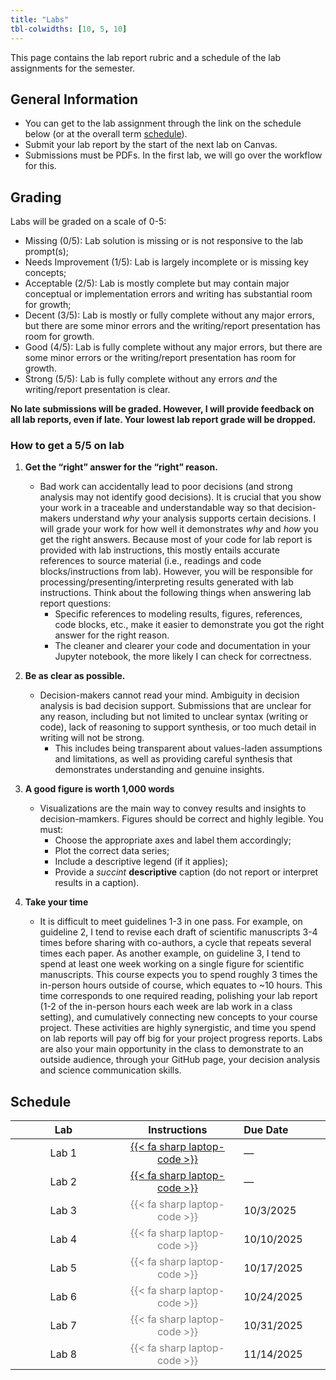 ```yaml
---
title: "Labs"
tbl-colwidths: [10, 5, 10]
---
```


This page contains the lab report rubric and a schedule of the lab assignments for the semester.

## General Information

- You can get to the lab assignment through the link on the schedule below (or at the overall term [schedule](schedule/schedule.qmd)).
- Submit your lab report by the start of the next lab on Canvas.
- Submissions must be PDFs. In the first lab, we will go over the workflow for this.

## Grading

Labs will be graded on a scale of 0-5:

- Missing (0/5): Lab solution is missing or is not responsive to the lab prompt(s);
- Needs Improvement (1/5): Lab is largely incomplete or is missing key concepts;
- Acceptable (2/5): Lab is mostly complete but may contain major conceptual or implementation errors and writing has substantial room for growth;
- Decent (3/5): Lab is mostly or fully complete without any major errors, but there are some minor errors and the writing/report presentation has room for growth.
- Good (4/5): Lab is fully complete without any major errors, but there are some minor errors or the writing/report presentation has room for growth.
- Strong (5/5): Lab is fully complete without any errors *and* the writing/report presentation is clear.

**No late submissions will be graded. However, I will provide feedback on all lab reports, even if late. Your lowest lab report grade will be dropped.**

### How to get a 5/5 on lab
 
1. **Get the "right" answer for the "right" reason.** 

    * Bad work can accidentally lead to poor decisions (and strong analysis may not identify good decisions). It is crucial that you show your work in a traceable and understandable way so that decision-makers understand *why* your analysis supports certain decisions. I will grade your work for how well it demonstrates *why* and *how* you get the right answers. Because most of your code for lab report is provided with lab instructions, this mostly entails accurate references to source material (i.e., readings and code blocks/instructions from lab). However, you will be responsible for processing/presenting/interpreting results generated with lab instructions. Think about the following things when answering lab report questions:
      - Specific references to modeling results, figures, references, code blocks, etc., make it easier to demonstrate you got the right answer for the right reason.
      - The cleaner and clearer your code and documentation in your Jupyter notebook, the more likely I can check for correctness.  

2. **Be as clear as possible.**

    * Decision-makers cannot read your mind. Ambiguity in decision analysis is bad decision support. Submissions that are unclear for any reason, including but not limited to unclear syntax (writing or code), lack of reasoning to support synthesis, or too much detail in writing will not be strong. 
      - This includes being transparent about values-laden assumptions and limitations, as well as providing careful synthesis that demonstrates understanding and genuine insights. 

3. **A good figure is worth 1,000 words**
    * Visualizations are the main way to convey results and insights to decision-mamkers. Figures should be correct and highly legible. You must:
      - Choose the appropriate axes and label them accordingly;
      - Plot the correct data series;
      - Include a descriptive legend (if it applies);
      - Provide a *succint* **descriptive** caption (do not report or interpret results in a caption).

4. **Take your time**
    * It is difficult to meet guidelines 1-3 in one pass. For example, on guideline 2, I tend to revise each draft of scientific manuscripts 3-4 times before sharing with co-authors, a cycle that repeats several times each paper. As another example, on guideline 3, I tend to spend at least one week working on a single figure for scientific manuscripts. This course expects you to spend roughly 3 times the in-person hours outside of course, which equates to ~10 hours. This time corresponds to one required reading, polishing your lab report (1-2 of the in-person hours each week are lab work in a class setting), and cumulatively connecting new concepts to your course project. These activities are highly synergistic, and time you spend on lab reports will pay off big for your project progress reports. Labs are also your main opportunity in the class to demonstrate to an outside audience, through your GitHub page, your decision analysis and science communication skills. 

## Schedule

| Lab | Instructions | Due Date |
|:----------:|:------------:|:---------|
| Lab 1 | [{{< fa sharp laptop-code >}}](labs/lab01-setup.qmd) | --- |
| Lab 2 | [{{< fa sharp laptop-code >}}](labs/lab02-intro.qmd) | --- |
| Lab 3 | [{{< fa sharp laptop-code >}}]{style="color:grey"} | 10/3/2025 |
| Lab 4 | [{{< fa sharp laptop-code >}}]{style="color:grey"} | 10/10/2025 |
| Lab 5 | [{{< fa sharp laptop-code >}}]{style="color:grey"} | 10/17/2025 |
| Lab 6 | [{{< fa sharp laptop-code >}}]{style="color:grey"} | 10/24/2025 |
| Lab 7 | [{{< fa sharp laptop-code >}}]{style="color:grey"} | 10/31/2025 |
| Lab 8 | [{{< fa sharp laptop-code >}}]{style="color:grey"} | 11/14/2025 |
